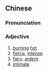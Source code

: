 {{also|火热}}
==Chinese==
{{zh-forms|s=火热}}

===Pronunciation===
{{zh-pron
|m=huǒrè
|c=fo2 jit6
|h=pfs=fó-ngie̍t
|cat=a
}}

===Adjective===
{{zh-adj}}

# [[burning]] [[hot]]
# [[fierce]], [[intense]]
# [[fiery]], [[ardent]]
# [[intimate]]